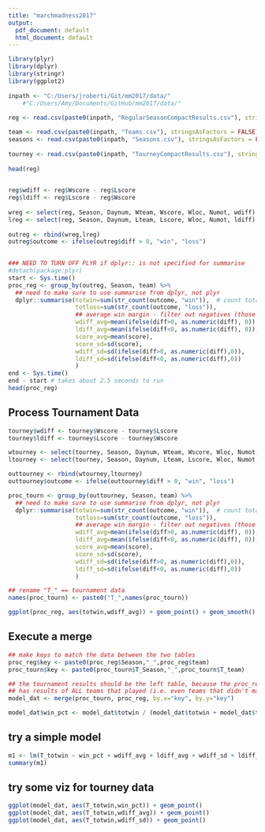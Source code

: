 ```yaml
---
title: "marchmadness2017"
output:
  pdf_document: default
  html_document: default
---
```

 
```r
library(plyr)
library(dplyr)
library(stringr)
library(ggplot2)
 
inpath <- "C:/Users/jroberti/Git/mm2017/data/"
    #"C:/Users/Amy/Documents/GitHub/mm2017/data/"
 
reg <- read.csv(paste0(inpath, "RegularSeasonCompactResults.csv"), stringsAsFactors = FALSE)

team <- read.csv(paste0(inpath, "Teams.csv"), stringsAsFactors = FALSE)
seasons <- read.csv(paste0(inpath, "Seasons.csv"), stringsAsFactors = FALSE)
 
tourney <- read.csv(paste0(inpath, "TourneyCompactResults.csv"), stringsAsFactors = FALSE)
 
head(reg)
 
```
 
```r
reg$wdiff <- reg$Wscore - reg$Lscore
reg$ldiff <- reg$Lscore - reg$Wscore
 
wreg <- select(reg, Season, Daynum, Wteam, Wscore, Wloc, Numot, wdiff) %>% rename(team=Wteam,score=Wscore,loc=Wloc,diff=wdiff)
lreg <- select(reg, Season, Daynum, Lteam, Lscore, Wloc, Numot, ldiff) %>% rename(team=Lteam,score=Lscore,loc=Wloc,diff=ldiff)
 
outreg <- rbind(wreg,lreg)
outreg$outcome <- ifelse(outreg$diff > 0, "win", "loss")

 
### NEED TO TURN OFF PLYR if dplyr:: is not specified for summarise
#detach(package:plyr)
start <- Sys.time()
proc_reg <- group_by(outreg, Season, team) %>%
  ## need to make sure to use summarise from dplyr, not plyr
  dplyr::summarise(totwin=sum(str_count(outcome, "win")),  # count total wins for the season
                   totloss=sum(str_count(outcome, "loss")),
                   ## average win margin - filter out negatives (those are losses), can do stdev too with same logic
                   wdiff_avg=mean(ifelse(diff>0, as.numeric(diff), 0)),
                   ldiff_avg=mean(ifelse(diff<0, as.numeric(diff), 0)),## average loss margin
                   score_avg=mean(score),
                   score_sd=sd(score),
                   wdiff_sd=sd(ifelse(diff>0, as.numeric(diff),0)),
                   ldiff_sd=sd(ifelse(diff<0, as.numeric(diff),0))
                   )
end <- Sys.time()
end - start # takes about 2.5 seconds to run
head(proc_reg)
```


## Process Tournament Data

```r
tourney$wdiff <- tourney$Wscore - tourney$Lscore
tourney$ldiff <- tourney$Lscore - tourney$Wscore

wtourney <- select(tourney, Season, Daynum, Wteam, Wscore, Wloc, Numot, wdiff) %>% rename(team=Wteam,score=Wscore,loc=Wloc,diff=wdiff)
ltourney <- select(tourney, Season, Daynum, Lteam, Lscore, Wloc, Numot, ldiff) %>% rename(team=Lteam,score=Lscore,loc=Wloc,diff=ldiff)

outtourney <- rbind(wtourney,ltourney)
outtourney$outcome <- ifelse(outtourney$diff > 0, "win", "loss")

proc_tourn <- group_by(outtourney, Season, team) %>%
  ## need to make sure to use summarise from dplyr, not plyr
  dplyr::summarise(totwin=sum(str_count(outcome, "win")),  # count total wins for the season
                   totloss=sum(str_count(outcome, "loss")),
                   ## average win margin - filter out negatives (those are losses), can do stdev too with same logic
                   wdiff_avg=mean(ifelse(diff>0, as.numeric(diff), 0)),
                   ldiff_avg=mean(ifelse(diff<0, as.numeric(diff), 0)),## average loss margin
                   score_avg=mean(score),
                   score_sd=sd(score),
                   wdiff_sd=sd(ifelse(diff>0, as.numeric(diff),0)),
                   ldiff_sd=sd(ifelse(diff<0, as.numeric(diff),0))
                   )

## rename "T_" == tournament data
names(proc_tourn) <- paste0("T_",names(proc_tourn))


```

```r
ggplot(proc_reg, aes(totwin,wdiff_avg)) + geom_point() + geom_smooth()

```

## Execute a merge

```r
## make keys to match the data between the two tables
proc_reg$key <- paste0(proc_reg$Season,"_",proc_reg$team)
proc_tourn$key <- paste0(proc_tourn$T_Season,"_",proc_tourn$T_team)

## the tournament results should be the left table, because the proc_reg table 
## has results of ALL teams that played (i.e. even teams that didn't make it to the tourney)
model_dat <- merge(proc_tourn, proc_reg, by.x="key", by.y="key")

model_dat$win_pct <- model_dat$totwin / (model_dat$totwin + model_dat$totloss)
```

## try a simple model

```r
m1 <- lm(T_totwin ~ win_pct + wdiff_avg + ldiff_avg + wdiff_sd + ldiff_sd, data = model_dat)
summary(m1)
```

## try some viz for tourney data


```r
ggplot(model_dat, aes(T_totwin,win_pct)) + geom_point() 
ggplot(model_dat, aes(T_totwin,wdiff_avg)) + geom_point()
ggplot(model_dat, aes(T_totwin,wdiff_sd)) + geom_point()
```

